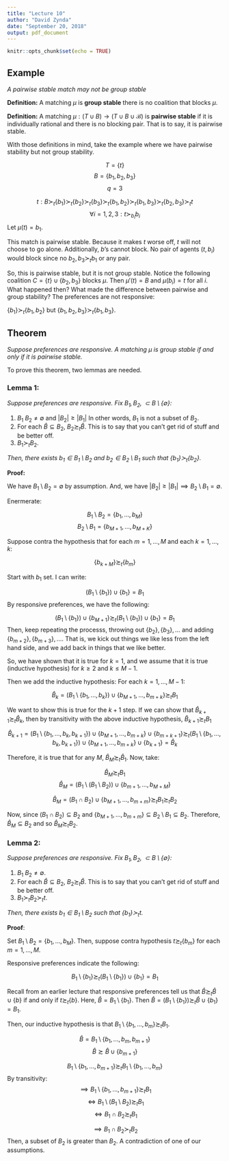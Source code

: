 ---
title: "Lecture 10"
author: "David Zynda"
date: "September 20, 2018"
output: pdf_document
---

```{r setup, include=FALSE}
knitr::opts_chunk$set(echo = TRUE)
```

## Example

_A pairwise stable match may not be group stable_

__Definition:__ A matching $\mu$ is __group stable__ there is no coalition that blocks $\mu$. 

__Definition:__ A matching $\mu: (T \cup B) \rightarrow (T \cup B \cup \mathcal{B})$ is __pairwise stable__ if it is individually rational and there is no blocking pair. That is to say, it is pairwise stable.

With those definitions in mind, take the example where we have pairwise stability but not group stability. 

$$T = \{t\}$$
$$B = \{b_1, b_2, b_3\}$$
$$q = 3$$

$$t: B \succ_t \{b_1\} \succ_t \{b_2\} \succ_t \{b_3\} \succ_t \{b_1, b_2\} \succ_t \{b_1, b_3\} \succ_t \{b_2, b_3\} \succ_t t$$
$$\forall i = 1,2,3: t \succ_{b_i} b_i$$
Let $\mu(t) = b_1$. 


This match is pairwise stable. Because it makes $t$ worse off, $t$ will not choose to go alone. Additionally, $b$'s cannot block. No pair of agents $(t, b_i)$ would block since no $b_2, b_3 \succ_t b_1$ or any pair. 

So, this is pairwise stable, but it is not group stable. Notice the following coalition $C = \{t\} \cup \{b_2, b_3\}$ blocks $\mu$. Then $\mu'(t) = B$ and $\mu(b_i) = t$ for all $i$. What happened then? What made the difference between pairwise and group stability? The preferences are not responsive:

$\{b_1\} \succ_t \{b_1, b_2\}$ but $\{b_1, b_2, b_3\} \succ_t \{b_1, b_3\}$.


## Theorem

_Suppose preferences are responsive. A matching $\mu$ is group stable if and only if it is pairwise stable._

To prove this theorem, two lemmas are needed. 


### Lemma 1: 

_Suppose preferences are responsive. Fix $B_1, B_2, \subset B \setminus \{\emptyset\}$:_

(1) $B_1 \ B_2 \ne \emptyset$ and $|B_2| \ge |B_1|$ In other words, $B_1$ is not a subset of $B_2$. 
(2) For each $\hat{B} \subseteq B_2$, $B_2 \succsim_t \hat{B}$. This is to say that you can't get rid of stuff and be better off. 
(3) $B_1 \succ_t B_2$.

_Then, there exists $b_1 \in B_1 \setminus B_2$ and $b_2 \in B_2 \setminus B_1$ such that $\{b_1\} \succ_t \{b_2\}$._ 



__Proof:__


We have $B_1 \setminus B_2 = \emptyset$ by assumption. And, we have $|B_2| \ge |B_1| \implies B_2 \setminus B_1 = \emptyset$. 

Enermerate:

$$B_1 \setminus B_2 = \{b_1, ..., b_M\}$$
$$B_2 \setminus B_1 = \{b_{M+1}, ..., b_{M+K}\}$$


Suppose contra the hypothesis that for each $m=1, ..., M$ and each $k = 1,..., k$:

$$\{b_{k+M}\} \succsim_t \{b_m\}$$


Start with $b_1$ set. I can write:

$$(B_1 \setminus \{b_1\}) \cup \{b_1\} = B_1$$
By responsive preferences, we have the following:

$$(B_1 \setminus \{b_1\}) \cup \{b_{M+1}\} \succsim_t (B_1 \setminus \{b_1\}) \cup \{b_1\} =B_1$$
Then, keep repeating the processs, throwing out $\{b_2\}, \{b_3\}, ...$ and adding $\{b_{m+2}\}, \{b_{m+3}\},...$. That is, we kick out things we like less from the left hand side, and we add back in things that we like better. 

So, we have shown that it is true for $k=1$, and we assume that it is true (inductive hypothesis) for $k \ge 2$ and $k \le M-1$. 

Then we add the inductive hypothesis: For each $k=1, ..., M-1$:

$$\hat{B}_k = (B_1 \setminus \{b_1,..., b_k\}) \cup \{b_{M+1}, ..., b_{m+k}\} \succsim_t B_1$$



We want to show this is true for the $k+1$ step. If we can show that $\hat{B}_{k+1} \succsim_t \hat{B}_k$, then by transitivity with the above inductive hypothesis, $\hat{B}_{k+1} \succsim_t B_1$


$$\hat{B}_{k+1} = (B_1 \setminus \{b_1,..., b_k, b_{k+1}\}) \cup \{b_{M+1}, ..., b_{m+k}\} \cup \{b_{m+k+1}\} \succsim_t (B_1 \setminus \{b_1,..., b_k, b_{k+1}\}) \cup \{b_{M+1}, ..., b_{m+k}\} \cup \{b_{k+1}\} = \hat{B}_k$$

Therefore, it is true that for any $M$, $\hat{B}_M \succsim_t \hat{B}_1$. Now, take:

$$\hat{B}_M \succsim_t B_1$$
$$\hat{B}_M = (B_1 \setminus (B_1 \setminus B_2)) \cup \{b_{m+1}, ..., b_{M+M}\}$$

$$\hat{B}_M = (B_1 \cap B_2) \cup \{b_{M+1}, ..., b_{m+m}\} \succsim_t B_1 \succsim_t B_2$$

Now, since $(B_1 \cap B_2) \subseteq B_2$ and $\{b_{M+1}, ..., b_{m+m}\} \subseteq B_2 \setminus B_1 \subseteq B_2$. Therefore, $\hat{B}_M \subseteq B_2$ and so $\hat{B}_M \succsim_t B_2$. 



### Lemma 2:

_Suppose preferences are responsive. Fix $B_1, B_2, \subset B \setminus \{\emptyset\}$:_

(1) $B_1 \ B_2 \ne \emptyset$. 
(2) For each $\hat{B} \subseteq B_2$, $B_2 \succsim_t \hat{B}$. This is to say that you can't get rid of stuff and be better off. 
(3) $B_1 \succ_t B_2 \succ_t t$.

_Then, there exists $b_1 \in B_1 \setminus B_2$ such that $\{b_1\} \succ_t t$._ 



__Proof__:

Set $B_1 \setminus B_2 = \{b_1, ..., b_M\}$. Then, suppose contra hypothesis $t \succsim_t \{b_m\}$ for each $m=1, ..., M$. 

Responsive preferences indicate the following:

$$B_1 \setminus \{b_1\} \succsim_t (B_1 \setminus \{b_1\}) \cup \{b_1\} = B_1$$

Recall from an earlier lecture that responsive preferences tell us that $\hat{B} \succsim_t \hat{B} \cup \{b\}$ if and only if $t \succsim_t \{b\}$. Here, $\hat{B} = B_1 \setminus \{b_1\}$. Then $\hat{B} = (B_1 \setminus \{b_1\}) \succsim_t \hat{B} \cup \{b_1\} = B_1$. 

Then, our inductive hypothesis is that $B_1 \setminus \{b_1, ..., b_m\} \succsim_t B_1$. 

$$\hat{B} = B_1 \setminus \{b_1,..., b_m, b_{m+1}\}$$
$$\hat{B} \succsim \hat{B} \cup \{b_{m+1}\}$$

$$B_1 \setminus \{b_1, ..., b_{m+1}\} \succsim_t B_1 \setminus \{b_1, ..., b_m\}$$
By transitivity: 
$$\implies B_1 \setminus \{b_1, ..., b_{m+1}\} \succsim_t B_1$$
$$\iff B_1 \setminus (B_1 \setminus B_2) \succsim_t B_1$$
$$\iff B_1 \cap B_2 \succsim_t B_1$$

$$\implies B_1 \cap B_2 \succ_t B_2$$
Then, a subset of $B_2$ is greater than $B_2$. A contradiction of one of our assumptions. 















